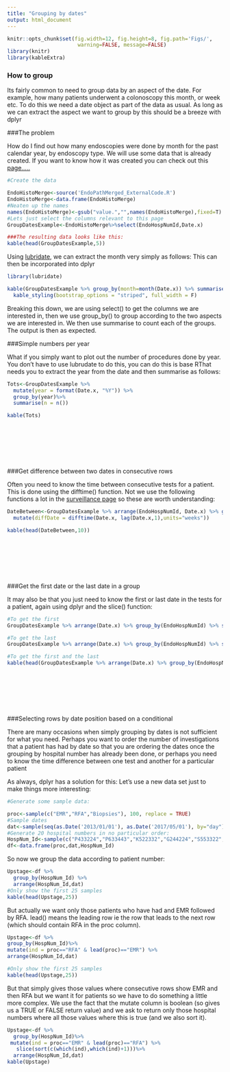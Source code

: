```yaml
---
title: "Grouping by dates"
output: html_document
---
```


```r
knitr::opts_chunk$set(fig.width=12, fig.height=8, fig.path='Figs/',
                       warning=FALSE, message=FALSE)
library(knitr)
library(kableExtra)
```

### How to group

Its fairly common to need to group data by an aspect of the date. For example, how many patients underwent a colonoscopy this month, or week etc.
To do this we need a date object as part of the data as usual. As long as we can extract the aspect we want to group by this should be a breeze with dplyr

###The problem

How do I find out how many endoscopies were done by month for the past calendar year, by endoscopy type. We will use some data that is already created. If you want to know how it was created you can check out this [page.....](http://gastrodatascience.com/PrepreparedEndoHistData.html)

```r
#Create the data

EndoHistoMerge<-source('EndoPathMerged_ExternalCode.R')
EndoHistoMerge<-data.frame(EndoHistoMerge)
#Neaten up the names
names(EndoHistoMerge)<-gsub("value.","",names(EndoHistoMerge),fixed=T)
#Lets just select the columns relevant to this page
GroupDatesExample<-EndoHistoMerge%>%select(EndoHospNumId,Date.x)

```

```r
###The resulting data looks like this:
kable(head(GroupDatesExample,5))
```

Using [lubridate](https://cran.r-project.org/web/packages/lubridate/lubridate.pdf), we can extract the month very simply as follows:
This can then be incorporated into dplyr

```r

library(lubridate)

kable(GroupDatesExample %>% group_by(month=month(Date.x)) %>% summarise(Number=n()))%>%
  kable_styling(bootstrap_options = "striped", full_width = F)
```

Breaking this down, we are using select() to get the columns we are interested in, then we use group_by() to group according to the two aspects we are interested in.
We then use summarise to count each of the groups. The output is then as expected.


###Simple numbers per year

What if you simply want to plot out the number of procedures done by year. You don't have to use lubrudate to do this, you can do this is base RThat needs you to extract the year from the date and then summarise as follows:

```r
Tots<-GroupDatesExample %>%
  mutate(year = format(Date.x, "%Y")) %>%
  group_by(year)%>%
  summarise(n = n())

kable(Tots)
``` 





 <br><br><br><br><br>
 
###Get difference between two dates in consecutive rows

 Often you need to know the time between consecutive tests for a patient. This is done using the difftime() function. Not we use the following functions a lot in the [surveillance page](http://gastrodatascience.com/Cornerstone_Surveillance.html) so these are worth understanding:
 

```r
DateBetween<-GroupDatesExample %>% arrange(EndoHospNumId, Date.x) %>% group_by(EndoHospNumId) %>%
  mutate(diffDate = difftime(Date.x, lag(Date.x,1),units="weeks"))

kable(head(DateBetween,10))
```

 <br><br><br><br><br>
 
###Get the first date or the last date in a group
  
  It may also be that you just need to know the first or last date in the tests for a patient, again using dplyr and the slice() function:

```r
#To get the first
GroupDatesExample %>% arrange(Date.x) %>% group_by(EndoHospNumId) %>% slice(1)
```

```r
#To get the last
GroupDatesExample %>% arrange(Date.x) %>% group_by(EndoHospNumId) %>% slice(n())
```

```r
#To get the first and the last
kable(head(GroupDatesExample %>% arrange(Date.x) %>% group_by(EndoHospNumId) %>% slice(c(1,n())),10))
```


 <br><br><br><br><br>
 
 
###Selecting rows by date position based on a conditional

There are many occasions when simply grouping by dates is not sufficient for what you need. Perhaps you want to order the number of investigations that a patient has had by date so that you are ordering the dates once the grouping by hospital number has already been done, or perhaps you need to know the time difference between one test and another for a particular patient

As always, dplyr has a solution for this: 
Let's use a new data set just to make things more interesting:

```r
#Generate some sample data:

proc<-sample(c("EMR","RFA","Biopsies"), 100, replace = TRUE)
#Sample dates
dat<-sample(seq(as.Date('2013/01/01'), as.Date('2017/05/01'), by="day"), 100)
#Generate 20 hospital numbers in no particular order:
HospNum_Id<-sample(c("P433224","P633443","K522332","G244224","S553322","D0739033","U873352","P223333","Y763634","I927282","P223311","P029834","U22415","U234252","S141141","O349253","T622722","J322909","F630230","T432452"), 100, replace = TRUE)
df<-data.frame(proc,dat,HospNum_Id)
```

So now we group the data according to patient number:

```r

Upstage<-df %>%
  group_by(HospNum_Id) %>%
  arrange(HospNum_Id,dat)
#Only show the first 25 samples
kable(head(Upstage,25))
```

But actually we want only those patients who have had and EMR followed by RFA. lead() means the leading row ie the row that leads to the next row (which should contain RFA in the proc column).

```r
Upstage<-df %>%
group_by(HospNum_Id)%>%
mutate(ind = proc=="RFA" & lead(proc)=="EMR") %>%
arrange(HospNum_Id,dat)

#Only show the first 25 samples
kable(head(Upstage,25))
```


But that simply gives those values where consecutive rows show EMR and then RFA but we want it for patients so we have to do something a little more complex.
We use the fact that the mutate column is boolean (so gives us a TRUE or FALSE return value) and we ask to return only those hospital numbers where all those values where this is true (and we also sort it).


```r
Upstage<-df %>%
  group_by(HospNum_Id)%>%
 mutate(ind = proc=="EMR" & lead(proc)=="RFA") %>%
   slice(sort(c(which(ind),which(ind)+1)))%>%
  arrange(HospNum_Id,dat)
kable(Upstage)

``` 

